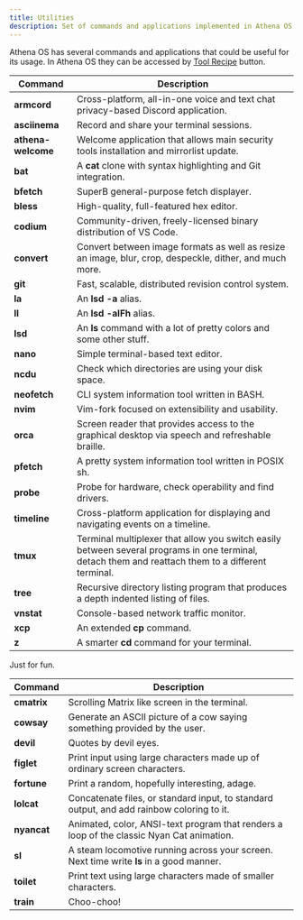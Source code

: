 ```yaml
---
title: Utilities
description: Set of commands and applications implemented in Athena OS.
---
```


Athena OS has several commands and applications that could be useful for its usage. In Athena OS they can be accessed by [Tool Recipe](/en/resources/athena-welcome/#tool-recipe) button. 

| Command | Description |
| ------- | ----------- |
| **armcord** | Cross-platform, all-in-one voice and text chat privacy-based Discord application. |
| **asciinema** | Record and share your terminal sessions. |
| **athena-welcome** | Welcome application that allows main security tools installation and mirrorlist update. |
| **bat** | A **cat** clone with syntax highlighting and Git integration. |
| **bfetch** | SuperB general-purpose fetch displayer. |
| **bless** | High-quality, full-featured hex editor. |
| **codium** |  Community-driven, freely-licensed binary distribution of VS Code. |
| **convert** | Convert between image formats as well as resize an image, blur, crop, despeckle, dither, and much more. |
| **git** | Fast, scalable, distributed revision control system. |
| **la** | An **lsd -a** alias. |
| **ll** | An **lsd -alFh** alias. |
| **lsd** | An **ls** command with a lot of pretty colors and some other stuff. |
| **nano** | Simple terminal-based text editor. |
| **ncdu** | Check which directories are using your disk space. |
| **neofetch** | CLI system information tool written in BASH. |
| **nvim** | Vim-fork focused on extensibility and usability. |
| **orca** | Screen reader that provides access to the graphical desktop via speech and refreshable braille. |
| **pfetch** | A pretty system information tool written in POSIX sh. |
| **probe** | Probe for hardware, check operability and find drivers. |
| **timeline** | Cross-platform application for displaying and navigating events on a timeline. |
| **tmux** | Terminal multiplexer that allow you switch easily between several programs in one terminal, detach them and reattach them to a different terminal. |
| **tree** | Recursive directory listing program that produces a depth indented listing of files. |
| **vnstat** | Console-based network traffic monitor. |
| **xcp** | An extended **cp** command. |
| **z** | A smarter **cd** command for your terminal. |

Just for fun.

| Command | Description |
| ------- | ----------- |
| **cmatrix** | Scrolling Matrix like screen in the terminal. |
| **cowsay** | Generate an ASCII picture of a cow saying something provided by the user. |
| **devil** | Quotes by devil eyes. |
| **figlet** | Print input using large characters made up of ordinary screen characters. |
| **fortune** | Print a random, hopefully interesting, adage. |
| **lolcat** | Concatenate files, or standard input, to standard output, and add rainbow coloring to it. |
| **nyancat** | Animated, color, ANSI-text program that renders a loop of the classic Nyan Cat animation. |
| **sl** | A steam locomotive running across your screen. Next time write **ls** in a good manner. |
| **toilet** | Print text using large characters made of smaller characters. |
| **train** | Choo-choo! |

<ImageComponent />